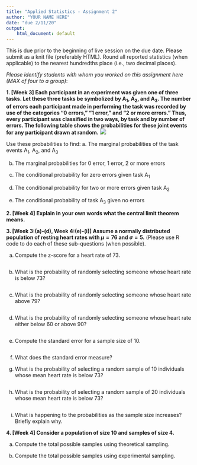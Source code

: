 ```yaml
---
title: "Applied Statistics - Assignment 2"
author: "YOUR NAME HERE"
date: "due 2/11/20"
output: 
    html_document: default
---
```

This is due prior to the beginning of live session on the due date. Please submit as a knit file (preferably HTML). Round all reported statistics (when applicable) to the nearest hundredths place (i.e., two decimal places). 

_Please identify students with whom you worked on this assignment here (MAX of four to a group)_:


**1. [Week 3] Each participant in an experiment was given one of three tasks. Let these three tasks be symbolized by A~1~, A~2~, and A~3~. The number of errors each participant made in performing the task was recorded by use of the categories “0 errors,” “1 error,” and “2 or more errors.” Thus, every participant was classified in two ways, by task and by number of errors. The following table shows the probabilities for these joint events for any participant drawn at random.**
![](Capture.JPG)

Use these probabilities to find:
a. The marginal probabilities of the task events A~1~, A~2~, and A~3~


b. The marginal probabilities for 0 error, 1 error, 2 or more errors


c. 	The conditional probability for zero errors given task A~1~


d. 	The conditional probability for two or more errors given task A~2~


e. 	The conditional probability of task A~3~ given no errors


**2.	[Week 4] Explain in your own words what the central limit theorem means.**




**3.	[Week 3:(a)-(d), Week 4:(e)-(i)] Assume a normally distributed population of resting heart rates with $\mu = 76$ and $\sigma = 5$.** (Please use R code to do each of these sub-questions (when possible).

a.	Compute the z-score for a heart rate of 73. 
```r

```


b.	What is the probability of randomly selecting someone whose heart rate is below 73?  
```r

```

c.	What is the probability of randomly selecting someone whose heart rate above 79?
```r

```

d.	What is the probability of randomly selecting someone whose heart rate either below 60 or above 90?
```r

```

e.	Compute the standard error for a sample size of 10.
```r

```

f.	What does the standard error measure?



g.	What is the probability of selecting a random sample of 10 individuals whose mean heart rate is below 73?
```r

```

h.	What is the probability of selecting a random sample of 20 individuals whose mean heart rate is below 73?
```r

```

i.	What is happening to the probabilities as the sample size increases? Briefly explain why.







**4. [Week 4] Consider a population of size 10 and samples of size 4.**

a.	Compute the total possible samples using theoretical sampling.

b.	Compute the total possible samples using experimental sampling.



